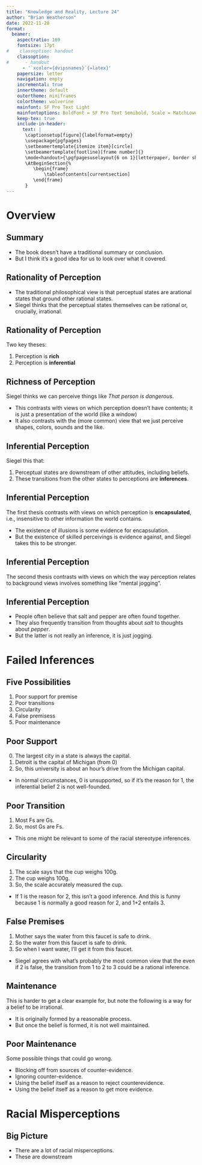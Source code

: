 ```yaml
---
title: "Knowledge and Reality, Lecture 24"
author: "Brian Weatherson"
date: 2022-11-28
format: 
  beamer: 
    aspectratio: 169
    fontsize: 17pt
#    classoption: handout
    classoption: 
#      - handout
      - '`xcolor={dvipsnames}`{=latex}'
    papersize: letter
    navigation: empty
    incremental: true
    innertheme: default
    outertheme: miniframes
    colortheme: wolverine
    mainfont: SF Pro Text Light
    mainfontoptions: BoldFont = SF Pro Text Semibold, Scale = MatchLowercase
    keep-tex: true
    include-in-header:
      text: |
       \captionsetup[figure]{labelformat=empty}
       \usepackage{pgfpages}
       \setbeamertemplate{itemize item}[circle]
       \setbeamertemplate{footline}[frame number]{}
       \mode<handout>{\pgfpagesuselayout{6 on 1}[letterpaper, border shrink=8mm]}
       \AtBeginSection{%
          \begin{frame}
              \tableofcontents[currentsection]
          \end{frame}
       }
---
```


# Overview

## Summary

- The book doesn't have a traditional summary or conclusion.
- But I think it's a good idea for us to look over what it covered.

## Rationality of Perception

- The traditional philosophical view is that perceptual states are arational states that ground other rational states.
- Siegel thinks that the perceptual states themselves can be rational or, crucially, irrational.

## Rationality of Perception

Two key theses:

1. Perception is **rich**
2. Perception is **inferential**

## Richness of Perception

Siegel thinks we can perceive things like _That person is dangerous_.

- This contrasts with views on which perception doesn't have contents; it is just a presentation of the world (like a window)
- It also contrasts with the (more common) view that we just perceive shapes, colors, sounds and the like.

## Inferential Perception

Siegel this that:

1. Perceptual states are downstream of other attitudes, including beliefs.
2. These transitions from the other states to perceptions are **inferences**.

## Inferential Perception

The first thesis contrasts with views on which perception is **encapsulated**, i.e., insensitive to other information the world contains.

- The existence of illusions is some evidence for encapsulation.
- But the existence of skilled perceivings is evidence against, and Siegel takes this to be stronger.

## Inferential Perception

The second thesis contrasts with views on which the way perception relates to background views involves something like "mental jogging".

## Inferential Perception

- People often believe that salt and pepper are often found together.
- They also frequently transition from thoughts about _salt_ to thoughts about _pepper_.
- But the latter is not really an inference, it is just jogging.

# Failed Inferences

## Five Possibilities

1. Poor support for premise
2. Poor transitions
3. Circularity
4. False premisess
5. Poor maintenance

## Poor Support

0. The largest city in a state is always the capital.
1. Detroit is the capital of Michigan (from 0)
2. So, this university is about an hour's drive from the Michigan capital.

- In normal circumstances, 0 is unsupported, so if it's the reason for 1, the inferential belief 2 is not well-founded.

## Poor Transition

1. Most Fs are Gs.
2. So, most Gs are Fs.

- This one might be relevant to some of the racial stereotype inferences.

## Circularity

1. The scale says that the cup weighs 100g.
2. The cup weighs 100g.
3. So, the scale accurately measured the cup.

- If 1 is the reason for 2, this isn't a good inference. And this is funny because 1 is normally a good reason for 2, and 1+2 entails 3.

## False Premises

1. Mother says the water from this faucet is safe to drink.
2. So the water from this faucet is safe to drink.
3. So when I want water, I'll get it from this faucet.

- Siegel agrees with what's probably the most common view that the even if 2 is false, the transition from 1 to 2 to 3 could be a rational inference.

## Maintenance

This is harder to get a clear example for, but note the following is a way for a belief to be irrational.

- It is originally formed by a reasonable process.
- But once the belief is formed, it is not well maintained.

## Poor Maintenance

Some possible things that could go wrong.

- Blocking off from sources of counter-evidence.
- Ignoring counter-evidence.
- Using the belief itself as a reason to reject counterevidence.
- Using the belief itself as a reason to get more evidence.

# Racial Misperceptions

## Big Picture

- There are a lot of racial misperceptions.
- These are downstream 
